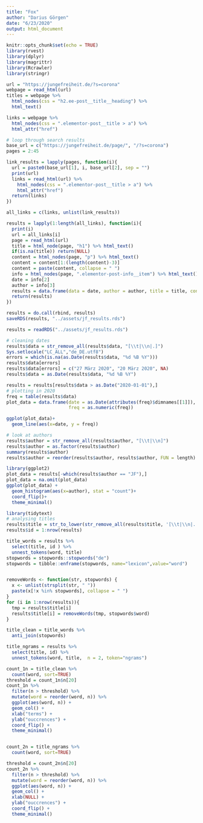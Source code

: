 ```yaml
---
title: "Fox"
author: "Darius Görgen"
date: "6/23/2020"
output: html_document
---
```


```r
knitr::opts_chunk$set(echo = TRUE)
library(rvest)
library(dplyr)
library(magrittr)
library(Rcrawler)
library(stringr)

url = "https://jungefreiheit.de/?s=corona"
webpage = read_html(url)
titles = webpage %>%
  html_nodes(css = "h2.ee-post__title__heading") %>%
  html_text()

links = webpage %>%
  html_nodes(css = ".elementor-post__title > a") %>%
  html_attr("href")

# loop through search results
base_url = c("https://jungefreiheit.de/page/", "/?s=corona")
pages = 2:45

link_results = lapply(pages, function(i){
  url = paste0(base_url[1], i, base_url[2], sep = "")
  print(url)
  links = read_html(url) %>%
    html_nodes(css = ".elementor-post__title > a") %>%
    html_attr("href")
  return(links)
})

all_links = c(links, unlist(link_results))

results = lapply(1:length(all_links), function(i){
  print(i)
  url = all_links[i]
  page = read_html(url)
  title = html_node(page, "h1") %>% html_text()
  if(is.na(title)) return(NULL)
  content = html_nodes(page, "p") %>% html_text()
  content = content[1:(length(content)-3)]
  content = paste(content, collapse = " ")
  info = html_nodes(page, ".elementor-post-info__item") %>% html_text()
  date = info[2]
  author = info[3]
  results = data.frame(data = date, author = author, title = title, content = content, url = url)
  return(results)
})

results = do.call(rbind, results)
saveRDS(results, "../assets/jf_results.rds")

```


```r
results = readRDS("../assets/jf_results.rds")

# cleaning dates
results$data = str_remove_all(results$data, "[\\t|\\n|.]")
Sys.setlocale("LC_ALL","de_DE.utf8")
errors = which(is.na(as.Date(results$data, "%d %B %Y")))
results$data[errors]
results$data[errors] = c("27 März 2020", "20 März 2020", NA)
results$data = as.Date(results$data, "%d %B %Y")

results = results[results$data > as.Date("2020-01-01"),]
# plotting in 2020
freq = table(results$data)
plot_data = data.frame(date = as.Date(attributes(freq)$dimnames[[1]]),
                       freq = as.numeric(freq))

ggplot(plot_data)+
  geom_line(aes(x=date, y = freq)) 

# look at authors
results$author = str_remove_all(results$author, "[\\t|\\n]")
results$author = as.factor(results$author)
summary(results$author)
results$author = reorder(results$author, results$author, FUN = length)

library(ggplot2)
plot_data = results[-which(results$author == "JF"),]
plot_data = na.omit(plot_data)
ggplot(plot_data) +
  geom_histogram(aes(x=author), stat = "count")+
  coord_flip()+
  theme_minimal()


```
```r
library(tidytext)
# analysing titles
results$title = str_to_lower(str_remove_all(results$title, '[\\t|\\n|.|!|,|...|:|„|“]'))
results$id = 1:nrow(results)

title_words = results %>%
  select(title, id ) %>%
  unnest_tokens(word, title)
stopwords = stopwords::stopwords("de")
stopwords = tibble::enframe(stopwords, name="lexicon",value="word")


removeWords <- function(str, stopwords) {
  x <- unlist(strsplit(str, " "))
  paste(x[!x %in% stopwords], collapse = " ")
}
for (i in 1:nrow(results)){
  tmp = results$title[i]
  results$title[i] = removeWords(tmp, stopwords$word)
}

title_clean = title_words %>%
  anti_join(stopwords) 

title_ngrams = results %>%
  select(title, id) %>%
  unnest_tokens(word, title,  n = 2, token="ngrams")

count_1n = title_clean %>%
  count(word, sort=TRUE) 
threshold = count_1n$n[20]
count_1n %>%
  filter(n > threshold) %>%
  mutate(word = reorder(word, n)) %>%
  ggplot(aes(word, n)) +
  geom_col() +
  xlab("terms") +
  ylab("ouccrences") +
  coord_flip() +
  theme_minimal()


count_2n = title_ngrams %>%
  count(word, sort=TRUE)

threshold = count_2n$n[20]
count_2n %>%
  filter(n > threshold) %>%
  mutate(word = reorder(word, n)) %>%
  ggplot(aes(word, n)) +
  geom_col() +
  xlab(NULL) +
  ylab("ouccrences") +
  coord_flip() +
  theme_minimal()
```

